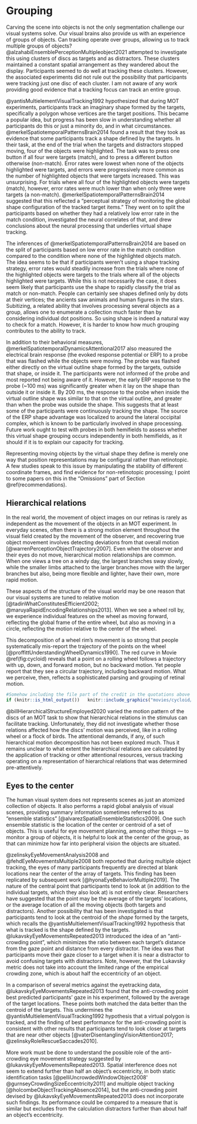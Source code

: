 # Grouping {#grouping}

Carving the scene into objects is not the only segmentation challenge our visual systems solve. Our visual brains also provide us with an experience of groups of objects. Can tracking operate over groups, allowing us to track multiple groups of objects? @alzahabiEnsemblePerceptionMultipleobject2021 attempted to investigate this using clusters of discs as targets and as distractors. These clusters maintained a constant spatial arrangement as they wandered about the display. Participants seemed to do well at tracking these clusters. However, the associated experiments did not rule out the possibility that participants were tracking just one disc of each cluster. I am not aware of any work providing good evidence that a tracking focus can track an entire group.

@yantisMultielementVisualTracking1992 hypothesized that during MOT experiments, participants track an imaginary shape formed by the targets, specifically a polygon whose vertices are the target positions. This became a popular idea, but progress has been slow in understanding whether all participants do this or just a minority do, and in what circumstances. @merkelSpatiotemporalPatternsBrain2014 found a result that they took as evidence that some participants track a shape defined by the targets. In their task, at the end of the trial when the targets and distractors stopped moving, four of the objects were highlighted. The task was to press one button if all four were targets (match), and to press a different button otherwise (non-match). Error rates were lowest when none of the objects highlighted were targets, and errors were progressively more common as the number of highlighted objects that were targets increased. This was unsurprising. For trials where all four of the highlighted objects were targets (match), however, error rates were much lower than when only three were targets (a non-match). @merkelSpatiotemporalPatternsBrain2014 suggested that this reflected a "perceptual strategy of monitoring the global shape configuration of the tracked target items." They went on to split the participants based on whether they had a relatively low error rate in the match condition, investigated the neural correlates of that, and drew conclusions about the neural processing that underlies virtual shape tracking.

The inferences of @merkelSpatiotemporalPatternsBrain2014 are based on the split of participants based on low error rate in the match condition compared to the condition where none of the highlighted objects match. The idea seems to be that if participants weren't using a shape tracking strategy, error rates would steadily increase from the trials where none of the highlighted objects were targets to the trials where all of the objects highlighted were targets. While this is not necessarily the case, <!--The low error rate in the full-match condition might also occur for other reasons besides grouping. Imagine that a participant tracked only one target and checked that target at the end of each trial for whether it was highlighted. If that one target is not highlighted, the participant presses the non-match button, otherwise they press the match button. For such a participant, the chance of getting the answer wrong when none of the probed objects are targets is zero. It is higher when one of the probed objects is a target (25% if the participant tracks one target perfectly on every trial and makes no finger errors), and still higher when two or three probed objects is a target. When three probed objects are targets, in three out of four cases, one of them is the target the participant tracked, so the participant frequently gets it wrong. But when all four of the probed objects are targets, the participant will always respond correctly. Thus, a low error rate in this all-targets-probed condition that is very close to the error rate in the no-targets-probed condition can be a sign of a participant who only monitors one target. But @merkelSpatiotemporalPatternsBrain2014 interpreted this result as instead meaning that the participant was tracking a virtual shape formed by all four of the targets. Another sort of evidence for whether people track virtual shapes is needed.-->it does seem likely that participants use the shape to rapidly classify the trial as match or non-match. People can certainly see shapes defined only by dots at their vertices; the ancients saw animals and human figures in the stars. Subitizing, a related ability that involves processing several objects as a group, allows one to enumerate a collection much faster than by considering individual dot positions. So using shape is indeed a natural way to check for a match. However, it is harder to know how much grouping contributes to the ability to track.

In addition to their behavioral measures, @merkelSpatiotemporalDynamicsAttentional2017 also measured the electrical brain response (the evoked response potential or ERP) to a probe that was flashed while the objects were moving. The probe was flashed either directly on the virtual outline shape formed by the targets, outside that shape, or inside it. The participants were not informed of the probe and most reported not being aware of it. However, the early ERP response to the probe (~100 ms) was significantly greater when it lay on the shape than outside it or inside it. By 200 ms, the response to the probe when inside the virtual outline shape was similar to that on the virtual outline, and greater than when the probe was outside the shape. This suggests that at least some of the participants were continuously tracking the shape. The source of the ERP shape advantage was localized to around the lateral occipital complex, which is known to be particularly involved in shape processing. Future work ought to test with probes in both hemifields to assess whether this virtual shape grouping occurs independently in both hemifields, as it should if it is to explain our capacity for tracking.

Representing moving objects by the virtual shape they define is merely one way that position representations may be configural rather than retinotopic. A few studies speak to this issue by manipulating the stability of different coordinate frames, and find evidence for non-retinotopic processing; I point to some papers on this in the "Omissions" part of Section \@ref(recommendations).

<!--This doesn't address their correlation argument. Correlation predictions. Simplest version of my account is that only lapse rate differs between participants. High lapse rate contributes most to M0 and M4 variance, so if lapse rate is driving individual differences, correlation between M4 and M0 should be higher than M4 with other conditions, which it is. But for M1 and M2 I'm not sure why correlations so high.

Does Pearson correlations not affected by base rate for an error rate variable? I think not, so if there is a floor effect for M4, it should have a smaller correlation with everything else. But actually M0- has the lowest error rate and it has higher correlations.

What if you track three targets? Decision rule: if all three match, say yes, otherwise no. Then in M4 you will get 0% error rate again. With M3, 25%? error rate, then smaller for M2, M1, M0.  

Why would you ever say 'no' in M4? It would have to be because you ended up tracking the wrong target(s). But if you know you sometimes end up tracking a wrong target(s), if 3 of your 4 targets match 3 of those highlighted, then maybe your decision rule is to say 'yes'. So then sometimes you get M4 wrong. And in M3, you could get even more wrong, because you are happy with just 3 being the same. In M2, you might get less wrong.

Participants could differ in A) lapse rate; B) number tracked; C) decision rule.
They claim that half of participants have a big difference . But these might be the non-holistic participants. If I track holistically, with some noise in my virtual polygon representation I get M4 most correct? I get M3 most wrong, M2 less wrong, M1 even less, and M0 all correct.

-->


<!--Imagine you just check one target on every trial for whether it is highlighted. Chance of getting it wrong is zero at M0 ,progressively higher for M1, M2, and M3. But then at M4, should go back to zero. So this effect is unsurprising. And if you select people with low error rates for M4, you might be grabbing people who only tracked one target. But Merkel probably think they're grabbing people who tracked holistically.

They correlated M4 with everything else, and those correlations were lower than M1 with M2, M2 with M3, etc. Whereas all participants responded rapidly and with a low error rate on the match-0 trials, about half of the participants also responded rapidly and with a low error rate on the full-match trials. These latter participants also tended to make more errors on match-3 trials than did the other half of the participants.
-->

## Hierarchical relations 

In the real world, the movement of object images on our retinas is rarely as independent as the movement of the objects in an MOT experiment. In everyday scenes, often there is a strong motion element throughout the visual field created by the movement of the observer, and recovering true object movement involves detecting deviations from that overall motion [@warrenPerceptionObjectTrajectory2007]. Even when the observer and their eyes do not move, hierarchical motion relationships are common. When one views a tree on a windy day, the largest branches sway slowly, while the smaller limbs attached to the larger branches move with the larger branches but also, being more flexible and lighter, have their own, more rapid motion.

These aspects of the structure of the visual world may be one reason that our visual systems are tuned to relative motion [@tadinWhatConstitutesEfficient2002; @maruyaRapidEncodingRelationships2013]. When we see a wheel roll by, we experience individual features on the wheel as moving forward, reflecting the global frame of the entire wheel, but also as moving in a circle, reflecting the motion relative to the center of the wheel.

This decomposition of a wheel rim's movement is so strong that people systematically mis-report the trajectory of the points on the wheel [@proffittUnderstandingWheelDynamics1990]. The red curve in Movie \@ref(fig:cycloid) reveals that a point on a rolling wheel follows a trajectory with up, down, and forward motion, but no backward motion. Yet people report that they see a circular trajectory, including backward motion. What we perceive, then, reflects a sophisticated parsing and grouping of retinal motion.

```r
#Somehow including the file part of the credit in the quotations above (https://commons.wikimedia.org/wiki/File:Cycloid_f.gif) breaks the PDF output, so I had to delete that and just link to the user.
if (knitr::is_html_output())   knitr::include_graphics("movies/cycloid/Cycloid_f.gif") else knitr::include_graphics("movies/cycloid/Cycloid_f_static.png")
```

@billHierarchicalStructureEmployed2020 varied the motion pattern of the discs of an MOT task to show that hierarchical relations in the stimulus can facilitate tracking. Unfortunately, they did not investigate whether those relations affected how the discs' motion was perceived, like in a rolling wheel or a flock of birds. The attentional demands, if any, of such hierarchical motion decomposition has not been explored much<!--FUTURE-->. Thus it remains unclear to what extent the hierarchical relations are calculated by the application of tracking or other attentional resources, versus tracking operating on a representation of hierarchical relations that was determined pre-attentively.

<!-- Mention the bendy-pencil illusion https://jov.arvojournals.org/article.aspx?articleid=2193187 maybe.  "the illusory bending motion may be due to an inability of observers to accurately track the motions of features whose image displacements undergo rapid simultaneous changes in both space and time" -->

## Eyes to the center

The human visual system does not represents scenes as just an atomized collection of objects. It also performs a rapid global analysis of visual scenes, providing summary information sometimes referred to as "ensemble statistics" [@alvarezSpatialEnsembleStatistics2009]. One such ensemble statistic is the location of the center or centroid of a set of objects. This is useful for eye movement planning, among other things — to monitor a group of objects, it is helpful to look at the center of the group, as that can minimize how far into peripheral vision the objects are situated. 

@zelinskyEyeMovementAnalysis2008 and @fehdEyeMovementsMultiple2008 both reported that during multiple object tracking, the eyes of many participants frequently are directed at blank locations near the center of the array of targets. This finding has been replicated by subsequent work [@hyonaEyeBehaviorMultiple2019]. The nature of the central point that participants tend to look at (in addition to the individual targets, which they also look at) is not entirely clear. Researchers have suggested that the point may be the average of the targets' locations, or the average location of all the moving objects (both targets and distractors). Another possibility that has been investigated is that participants tend to look at the centroid of the *shape* formed by the targets, which recalls the @yantisMultielementVisualTracking1992 hypothesis that what is tracked is the shape defined by the targets. @lukavskyEyeMovementsRepeated2013 introduced the idea of an "anti-crowding point", which minimizes the ratio between each target's distance from the gaze point and distance from every distractor. The idea was that participants move their gaze closer to a target when it is near a distractor to avoid confusing targets with distractors. Note, however, that the Lukavsky metric does not take into account the limited range of the empirical crowding zone, which is about half the eccentricity of an object.

In a comparison of several metrics against the eyetracking data, @lukavskyEyeMovementsRepeated2013 found that the anti-crowding point best predicted participants' gaze in his experiment, followed by the average of the target locations. These points both matched the data better than the centroid of the targets. This undermines the @yantisMultielementVisualTracking1992 hypothesis that a virtual polygon is tracked, and the finding of best performance for the anti-crowding point is consistent with other results that participants tend to look closer at targets that are near other objects 
[@vaterDisentanglingVisionAttention2017; @zelinskyRoleRescueSaccades2010].

More work must be done to understand the possible role of the anti-crowding eye movement strategy suggested by @lukavskyEyeMovementsRepeated2013. Spatial interference does not seem to extend further than half an object's eccentricity, in both static identification tasks [@pelliUncrowdedWindowObject2008' @gurnseyCrowdingSizeEccentricity2011] and multiple object tracking [@holcombeObjectTrackingAbsence2014], but the anti-crowding point devised by @lukavskyEyeMovementsRepeated2013 does not incorporate such findings. Its performance could be compared to a measure that is similar but excludes from the calculation distractors further than about half an object's eccentricity.

